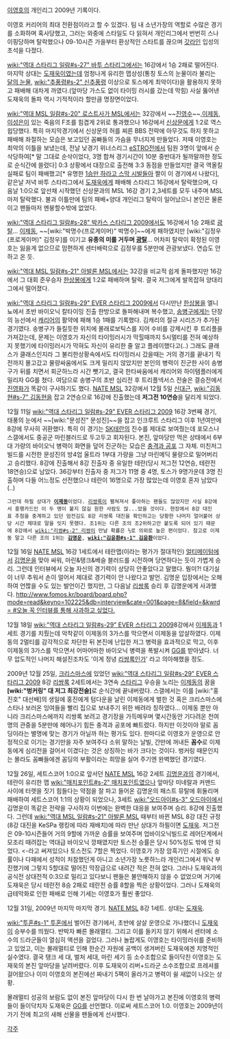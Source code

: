 [[이영호]]의 개인리그 2009년 기록이다.

이영호 커리어의 최대 전환점이라고 할 수 있겠다. 팀 내 소년가장의 역할로 수많은 경기를 소화하며 혹사당했고, 그러는 와중에 스타일도 다 읽혀서 개인리그에서 번번히 스나이핑당하며 탈락했으나 09-10시즌 가을부터 환상적인 스타트를 끊으며 [[갓라인]] 입성의 초석을 다졌다.

[[wiki:"역대 스타리그 일람#s-27" 바투 스타리그]]에서는 16강에서 1승 2패로 떨어진다. 마지막 상대는 [[도재욱]]이였는데 엄청나게 유리한 맵상성(통칭 토스의 눈물이라 불리는 [[달의 눈물]], [[wiki:"추풍령#s-2" 신추풍령]] 이상으로 토스에게 최악이다)을 활용하지 못하고 패배해 대차게 까였다.(앞마당 가스도 없이 타이밍 러시를 갔는데 막힘) 사실 뚫어낸 도재욱의 돌파 역시 기적적이라 할만큼 명장면이었다.

[[wiki:"역대 MSL 일람#s-20" 로스트사가 MSL]]에서는 32강에서 ~~[[진영수]]~~,[[이제동]],[[이성은]]이 있는 죽음의 F조를 힘겹게 2위로 통과했으나 16강에서 [[신상문]]에게 1:2로 역스윕당했다. 특히 마지막경기에서 신상문의 허를 찌른 BBS 전략에 아무것도 하지 못하고 패배해 좌절하는 모습은 보고있던 꼼빠들의 가슴을 무너지게 만들었다. 저때 이영호는 최악의 이틀을 보냈는데, 전날 낮경기 위너스리그 [[eSTRO]]전에서 팀원 3명이 앞에서 순삭당하여[* 말 그대로 순삭이었다, 3명 합쳐 경기시간이 10분 중반대가 될까말까한 정도로 순식간에 쓸렸다] 0:3 상황에서 대장으로 출전해 3:3 동점을 만들었지만 결국 역올킬 실패로 팀이 패배했고[* 유명한 [[1승만 하라고 스막 시발들아]] 짤이 이 경기에서 나왔다], 같은날 저녁 바투 스타리그에서 [[도재욱]]에게 패배해 스타리그 16강에서 탈락했으며, 다음날 1:0으로 앞선채 시작했던 신상문과의 MSL 16강 경기 2,3세트를 모두 내주며 MSL마저 탈락했다. 불과 이틀만에 팀의 패배+양대 개인리그 탈락이 일어났으니 본인은 물론이고 팬들마저 멘붕할수밖에 없었다. 

[[wiki:"역대 스타리그 일람#s-28" 박카스 스타리그 2009]]에서도 16강에서 1승 2패로 [[광탈]]... [[이제동]], ~~[wiki:"박명수(프로게이머)" 박명수]~~에게 패하였지만 [wiki:"김정우(프로게이머)" 김정우]를 이기고 '''유종의 미를 거두며 [[광탈]]'''... 어차피 탈락이 확정된 이영호는 잃을게 없으므로 맘편하게 센터배럭으로 김정우를 5분만에 관광보냈다. 연습도 안하고 온 듯.

[[wiki:"역대 MSL 일람#s-21" 아발론 MSL]]에서는 32강을 비교적 쉽게 돌파했지만 16강에서 그 대회 준우승자 [[한상봉]]에게 1:2로 패배하며 탈락. 결국 저그에게 발목잡혀 양대리그에서 떨어졌다. 

[[wiki:"역대 스타리그 일람#s-29" EVER 스타리그 2009]]에서 다시만난 [[한상봉]]을 엘니뇨에서 초반 바이오닉 칼타이밍 진출 한방으로 돌파해내며 복수했고, [[송병구]]에게는 단장의 능선에서 [[캐리어]]의 활약에 패해 1승 1패를 기록했다. 김캐리의 절규 시리즈가 추가된 경기였다. 송병구가 들킬듯한 위치에 몰래로보틱스를 지어 수비를 강제시킨 후 트리플을 가져갔는데, 문제는 이영호가 자신의 타이밍러시가 막힐때까지 5시멀티를 전혀 예상하지 못했기에 타이밍러시가 막혀도 자신이 유리한 줄 알고 플레이했다고(..) 그래도 클래스가 클래스인지라 그 불리한상황속에서도 타이밍러시 갔을때는 거의 경기를 끝내기 직전까지 몰고갔고 물량싸움에서도 크게 밀리지 않았지만 본인의 병력이 진군한 사이 송병구가 뒤를 치면서 회군하느라 시간 뺏기고, 결국 한타싸움에서 캐리어와 하이템플러에게 밀리자 GG를 쳤다. 여담으로 송병구의 초반 심리전 후 트리플넥서스 전술은 결승전에서 [[진영화]]가 똑같이 구사하기도 했다.
[[NATE MSL]] 32강에서 12월 5일 [[신대근]], [[wiki:"김동현#s-7" 김동현]]을 잡고 2연승으로 16강에 진출했는데 '''저그전 10연승'''을 달리게 되었다. 

12월 11일 [[wiki:"역대 스타리그 일람#s-29" EVER 스타리그 2009]] 16강 3번째 경기, 태풍의 눈에서 ~~[wiki:"문성진" 문성진]~~을 잡고 인크루트 스타리그 이후 1년여만에 8강에 무사히 귀환했다. 특히 이 경기는 [[SK테란]]의 진수를 제대로 보여줬는데 포모스나 스갤에서도 중공군 마린블러드로 두고두고 회자된다. 본진, 앞마당만 먹은 상태에서 6부대 가량의 바이오닉 병력이 화면을 덮어 진군하는 모습은 [[충격과 공포]] 그 자체. 미친저그 빌드를 시전한 문성진의 방4업 울트라 1부대 가량을 그냥 마린메딕 물량으로 밀어버리고 승리했다.
8강에 진출해서 8강 진출자 중 유일한 테란(당시 저그전 12연승, 테란전 18연승)으로 남았다. 36강부터 진출자 중 저그가 11명 중 4명, 토스가 9명가운데 3명 진출하며 다들 어느정도 선전했으나 테란이 16명으로 가장 많았는데 이영호 혼자 남았다(..)
 그런데 하필 상대가 '''[[이제동]]'''이었다. [[리쌍록]]이 펼쳐져서 좋아하는 팬들도 많았지만 사실 8강에서 흥행카드인 이 두 명이 붙지 않길 원한 사람도 많...았을 것이다. 현장에서 8강 대진표 추첨을 중계하고 있던 엄전김도 8강 리쌍록 대진을 확인하고는 당황한 나머지 얼어붙어 상당 시간 제대로 말을 잇지 못했다. 조1위는 다른 조의 조2위하고만 붙도록 되어 있기 때문에 8강에서 [[wiki:"리쌍#s-2" 리쌍]]이 만날 확률은 ⅓로 의외로 높은 편이었다. 참고로 이제동 말고 다른 조의 1위는 '''[[김명운]]''', '''[[wiki:"김윤환#s-1" 김윤환]]'''이었다. 

12월 16일 [[NATE MSL]] 16강 1세트에서 테란맵(이라는 평가가 절대적인) [[얼티메이텀]]에서 [[김명운]]을 맞아 싸워, 마린&탱크&베슬 블러드를 시전하며 당연하다는 듯이 가볍게 승리. 그런데 인터뷰에서 오늘 자신의 경기력이 상당히 안좋았다고 말했다. 뭥미?!
대기실이 너무 추워서 손이 얼어서 제대로 경기력이 안 나왔다고 발언. 김명운 입장에서는 오해하여 언짢을 수도 있는 발언이긴 했지만, 그 다음날 [[리쌍록]] 승리 후 김명운에게 사과했다. [[http://www.fomos.kr/board/board.php?mode=read&keyno=102225&db=interview&cate=001&page=8&field=&kwrd= #오늘 꼭 인터뷰를 통해 사과하고 싶었다.]]

12월 18일 [[wiki:"역대 스타리그 일람#s-29" EVER 스타리그 2009]]8강에서 [[이제동]]과 1세트 경기를 치뤘는데 악착같이 이제동의 3가스를 막으면서 이제동을 압살하였다. 이제동의 2멀티를 감각적으로 차단한 뒤 본진에 난입한 저그 병력을 효과적으로 막고, 이후 이제동의 3가스를 막으면서 어마어마한 바이오닉 병력을 폭발시켜 [[GG]]를 받아냈다. 너무 압도적인 나머지 해설진조차도 '이게 정녕 [[리쌍록]]인가' 라고 의아해했을 정도.

2009년 12월 25일, [[크리스마스]]에 있었던 [[wiki:"역대 스타리그 일람#s-29" EVER 스타리그 2009]] 8강 [[리쌍록]] 2세트에서는 3연속 [[스타리그]] 우승을 노리는 [[이제동]]의 꿈을 '''[wiki:"벙커링" 대 저그 최강전술]'''로 순식간에 끝내버렸다. 스갤에서는 이를 [wiki:"홍진호" 대선배]의 생일에 홍진에게 텀다운을 날린 이제동에게 벌한 것 혹은 크리스마스에 스타나 보러온 잉여들을 빨리 집으로 보내주기 위한 배려라 칭하였다... 이제동 뿐만 아니라 크리스마스에까지 리쌍록 보려고 경기장을 가득메우며 몇시간동안 기다려온 천여명의 관중을 5분만에 헤어나기 힘든 충격과 공포에 빠트렸다. 하지만 이것이야 말로 꼼딩이라는 별명에 맞는 경기가 아닐까 하는 평가도 있다. 한마디로 이영호가 운영으로 안정적으로 이기는 경기만을 자주 보여주다 소위 말하는 날빌, 간만에 꺼내든 '''꼼수'''로 이제동에게 심리전을 걸어서 이겼다는 것은 상징하는 바가 크다는 것이다. 벙커링 때문인지는 몰라도 꼼빠들에겐 꼼딩의 부활이라는 희망을 실어 주기엔 완벽했던 경기였다.

12월 26일, 세트스코어 1:0으로 앞서던 [[NATE MSL]] 16강 2세트 [[김명운]]과의 경기에서, 테란이 유리한 맵 [[wiki:"매치포인트#s-2" 매치포인트]]였으나 앞마당 미네랄과 커맨드 사이에 터렛을 짓기 힘들다는 약점을 잘 파고 들어온 김명운의 패스트 뮤탈에 휘둘리며 패배하여 세트스코어 1:1의 상황이 되었으나, 3세트 [[wiki:"오드아이#s-3" 오드아이]]에서 김명운이 똑같은 전략을 구사하자 이번에는 완벽한 대응을 보여주며 승리. 8강에 진출했다. 그런데 [[wiki:"역대 MSL 일람#s-21" 아발론 MSL]] 때부터 바뀐 MSL 8강 대진 규정(8강 대진을 KeSPa 랭킹에 따라 재배치)에 따라 만난 상대가 하필이면 [[도재욱]]. 저그전은 09-10시즌들어 거의 9할에 가까운 승률을 보여주며 업바이오닉빌드로 레어단계에서 모조리 때려잡는 역대급 바이오닉 깡패였지만 토스전 승률은 당시 50%정도 밖에 안 되었다. <-라고 써져있으나 토스전도 7할은 찍었다. 이영호가 가장 암흑기인 시절에도 승률이나 다패에서 성적이 처참했던게 아니고 소년가장 노릇하느라 개인리그에서 워낙 부진했기에 그렇지 5할대로 떨어진 막장급으로 내려간 적은 전혀 없다. 그러나 도재욱과의 공식전 상대전적 0:3으로 밀리고 있다보니 팬들은 불안해하지 않을 수 없었으며 거기에 도재욱은 당시 테란전 8승 2패로 테란전 승률 8할을 찍은 상황이었다. 그러나 도재욱의 급테막화로 인한 패배로 인해 기세는 이영호가 훨씬 좋았다.

12월 31일, 2009년 마지막 마지막 경기. [[NATE MSL]] 8강 1세트. 상대는 [[도재욱]].

[[wiki:"투혼#s-1" 투혼]]에서 벌어진 경기에서, 초반에 살살 운영으로 가나했더니 [[도재욱]]이 승부수를 띄웠다. 반박자 빠른 몰래멀티. 그리고 이를 들키지 않기 위해서 센터에 소수의 드라군들이 열심히 액션을 걸었다. 그러나 놀랍게도 이영호는 타이밍러쉬를 준비하고 있었고, 이는 몰래멀티로 인해 한순간 자원에 공백이 생겨버린 도재욱에겐 치명적인 실수였다. 결국 탱크 세 대, 벌처 세대, 마린 세기 등 소수조합으로 들이닥친 이영호는 도재욱의 본진 앞마당을 날려버렸다. 이후 도재욱이 리버+드라군 소수조합으로 프레셔를 걸어왔으나 이미 이영호의 본진에선 짜내기 5팩이 올라가고 병력이 쉴 새없이 나오는 상황.

몰래멀티 성공의 보람도 없이 본진 앞마당이 다시 한 번 날아가고 본진에 이영호의 병력들이 들이닥치자 도재욱은 [[GG]]를 선언했다. 이로써 세트스코어 1:0. 이영호는 2009년이 가기 전에 최고의 새해 선물을 팬들에게 선사했다.

[[각주]]
